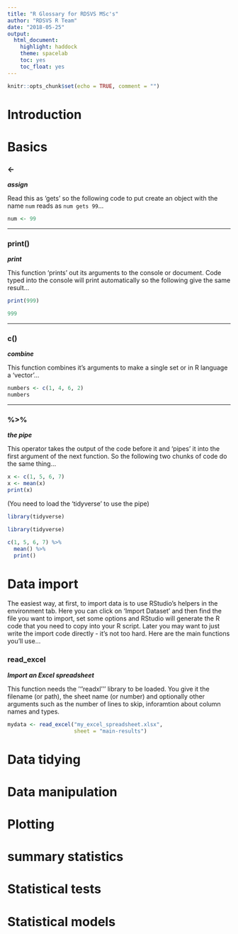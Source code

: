 ```yaml
---
title: "R Glossary for RDSVS MSc's"
author: "RDSVS R Team"
date: "2018-05-25"
output: 
  html_document: 
    highlight: haddock
    theme: spacelab
    toc: yes
    toc_float: yes
---
```


```r
knitr::opts_chunk$set(echo = TRUE, comment = "")
```

# Introduction

# Basics

### <-
___assign___

Read this as 'gets' so the following code to put create an object with the name ```num``` reads as `num gets 99`...

```r
num <- 99
```
-----

### print()
___print___

This function 'prints' out its arguments to the console or document. Code typed into the console will print automatically so the following give the same result...

```r
print(999)
```

```r
999
```
-----

### c()
___combine___

This function combines it's arguments to make a single set or in R language a 'vector'...

```r
numbers <- c(1, 4, 6, 2)
numbers
```
-----

### %>% 
___the pipe___

This operator takes the output of the code before it and 'pipes' it into the first argument of the next function. So the following two chunks of code do the same thing...

```r
x <- c(1, 5, 6, 7)
x <- mean(x)
print(x)
```

(You need to load the 'tidyverse' to use the pipe)
```r
library(tidyverse)
```

```r
library(tidyverse)
```


```r
c(1, 5, 6, 7) %>% 
  mean() %>% 
  print()
```




# Data import

The easiest way, at first, to import data is to use RStudio's helpers in the environment tab. Here you can click on 'Import Dataset' and then find the file you want to import, set some options and RStudio will generate the R code that you need to copy into your R script. Later you may want to just write the import code directly - it's not too hard. Here are the main functions you'll use...

### read_excel
___Import an Excel spreadsheet___

This function needs the '''readxl''' library to be loaded. You give it the filename (or path), the sheet name (or number) and optionally other arguments such as the number of lines to skip, inforamtion about column names and types.

```r
mydata <- read_excel("my_excel_spreadsheet.xlsx",
                     sheet = "main-results")
```


# Data tidying

# Data manipulation

# Plotting

# summary statistics

# Statistical tests

# Statistical models
